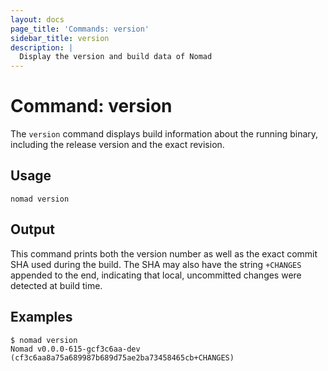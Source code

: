 ```yaml
---
layout: docs
page_title: 'Commands: version'
sidebar_title: version
description: |
  Display the version and build data of Nomad
---
```


# Command: version

The `version` command displays build information about the running binary,
including the release version and the exact revision.

## Usage

```plaintext
nomad version
```

## Output

This command prints both the version number as well as the exact commit SHA used
during the build. The SHA may also have the string `+CHANGES` appended to the
end, indicating that local, uncommitted changes were detected at build time.

## Examples

```shell-session
$ nomad version
Nomad v0.0.0-615-gcf3c6aa-dev (cf3c6aa8a75a689987b689d75ae2ba73458465cb+CHANGES)
```
